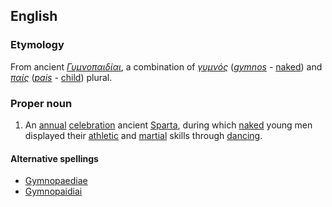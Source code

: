 ==English==
===Etymology===
From ancient {{Gr}} ''[[Γυμνοπαιδίαι]]'', a combination of ''[[γυμνός]]'' (''[[gymnos]]'' - [[naked]]) and ''[[παίς]]'' (''[[pais]]'' - [[child]])
plural.

===Proper noun===
{{wikipedia}}
{{en-proper noun}}
# An [[annual]] [[celebration]] ancient [[Sparta]], during which [[naked]] young men displayed their [[athletic]] and [[martial]] skills through [[dancing]].

====Alternative spellings====
*[[Gymnopaediae]]
*[[Gymnopaidiai]]